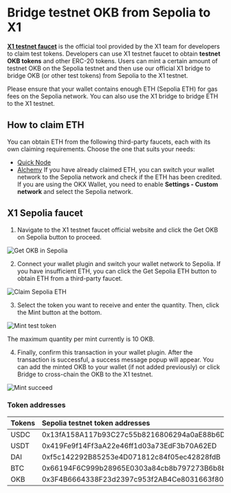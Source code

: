 # Bridge testnet OKB from Sepolia to X1
**[X1 testnet faucet](http://www.okx.com/x1/faucet "X1 testnet faucet")** is the official tool provided by the X1 team for developers to claim test tokens. Developers can use X1 testnet faucet to obtain **testnet OKB  tokens** and other ERC-20 tokens.
Users can mint a certain amount of testnet OKB on the Sepolia testnet and then use our official X1 bridge to bridge OKB (or other test tokens) from Sepolia to the X1 testnet. 

<Tip title="Note">Please ensure that your wallet contains enough ETH (Sepolia ETH) for gas fees on the Sepolia network. You can also use the X1 bridge to bridge ETH to the X1 testnet.</Tip>

## How to claim ETH
You can obtain ETH from the following third-party faucets, each with its own claiming requirements. Choose the one that suits your needs:
- [Quick Node](https://faucet.quicknode.com/ethereum/sepolia)
- [Alchemy](https://sepoliafaucet.com/)
If you have already claimed ETH, you can switch your wallet network to the Sepolia network and check if the ETH has been credited. If you are using the OKX Wallet, you need to enable **Settings - Custom network** and select the Sepolia network.

## X1 Sepolia faucet
1. Navigate to the X1 testnet faucet official website and click the Get OKB on Sepolia button to proceed.

![Get OKB in Sepolia](./img/get-okb-in-sepolia.png)

2. Connect your wallet plugin and switch your wallet network to Sepolia. If you have insufficient ETH, you can click the Get Sepolia ETH button to obtain ETH from a third-party faucet.

![Claim Sepolia ETH](./img/claim-sepolia-eth.png)

3. Select the token you want to receive and enter the quantity. Then, click the Mint button at the bottom. 

![Mint test token](./img/mint-test-token.png)

The maximum quantity per mint currently is 10 OKB.

4. Finally, confirm this transaction in your wallet plugin. After the transaction is successful, a success message popup will appear. You can add the minted OKB to your wallet (if not added previously) or click Bridge to cross-chain the OKB to the X1 testnet.

![Mint succeed](./img/mint-succeed.png)

### Token addresses
|Tokens|Sepolia testnet token addresses|X1 testnet token address|
|:----|:----|:----|
|USDC|0x13fA158A117b93C27c55b8216806294a0aE88b6D|0x04292AF1Cf8687235a83766D55B307880Fc5E76D|
|USDT|0x419Fe9f14Ff3aA22e46ff1d03a73EdF3b70A62ED|0xDed3Ac2A172A21a729063C39da55c030ec4A8Cc9|
|DAI|0xf5c142292B85253e4D071812c84f05ec42828fdB|0x1b981E783D8d139e74ebBD7BE5D99d8a0A7eEb0A|
|BTC|0x66194F6C999b28965E0303a84cb8b797273B6b8b|0x567a3238b3b380f96a90DfF5da8429E089062329|
|OKB|0x3F4B6664338F23d2397c953f2AB4Ce8031663f80|Native token|